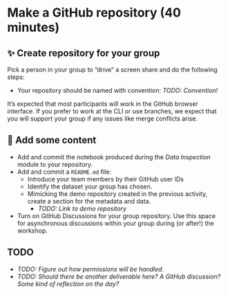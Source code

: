 # Make a GitHub repository (40 minutes)


## ✨ Create repository for your group

Pick a person in your group to "drive" a screen share and do the following
steps:

* Your repository should be named with convention: _TODO: Convention!_

::: {.callout-warning}
It's expected that most participants will work in the GitHub browser interface.
If you prefer to work at the CLI or use branches, we expect that you will
support your group if any issues like merge conflicts arise.
:::


## 📂 Add some content

* Add and commit the notebook produced during the _Data Inspection_ module to
  your repository.
* Add and commit a `README.md` file:
    * Introduce your team members by their GitHub user IDs
    * Identify the dataset your group has chosen.
    * Mimicking the demo repository created in the previous activity, create a
      section for the metadata and data.
        * _TODO: Link to demo repository_
* Turn on GitHub Discussions for your group repository. Use this space for
  asynchronous discussions within your group during (or after!) the workshop.


## TODO

* _TODO: Figure out how permissions will be handled._
* _TODO: Should there be another deliverable here? A GitHub discussion? Some
  kind of reflection on the day?_

